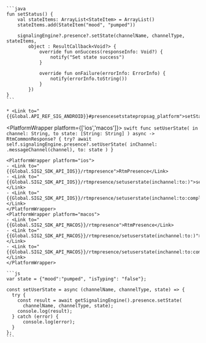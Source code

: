 <PlatformWrapper platform='android'>

    ```java
    fun setStatus() {
        val stateItems: ArrayList<StateItem> = ArrayList()
        stateItems.add(StateItem("mood", "pumped"))

        signalingEngine?.presence?.setState(channelName, channelType, stateItems,
            object : ResultCallback<Void?> {
                override fun onSuccess(responseInfo: Void?) {
                    notify("Set state success")
                }

                override fun onFailure(errorInfo: ErrorInfo) {
                    notify(errorInfo.toString())
                }
            })
    }
    ```
    
    * <Link to="{{Global.API_REF_SIG_ANDROID}}#presencesetstatepropsag_platform">setState</Link>

</PlatformWrapper>

<PlatformWrapper platform={['ios','macos']}>
    ```swift
    func setUserState(
        in channel: String, to state: [String: String]
    ) async -> RtmCommonResponse? {
        try? await self.signalingEngine.presence?.setUserState(
            inChannel: .messageChannel(channel),
            to: state
        )
    }
    ```

    <PlatformWrapper platform="ios">
    - <Link to="{{Global.SIG2_SDK_API_IOS}}/rtmpresence">RtmPresence</Link>
    - <Link to="{{Global.SIG2_SDK_API_IOS}}/rtmpresence/setuserstate(inchannel:to:)">setUserState(inChannel:to:)</Link>
    - <Link to="{{Global.SIG2_SDK_API_IOS}}/rtmpresence/setuserstate(inchannel:to:completion:)">setUserState(inChannel:to:completion:)</Link>
    </PlatformWrapper>
    <PlatformWrapper platform="macos">
    - <Link to="{{Global.SIG2_SDK_API_MACOS}}/rtmpresence">RtmPresence</Link>
    - <Link to="{{Global.SIG2_SDK_API_MACOS}}/rtmpresence/setuserstate(inchannel:to:)">setUserState(inChannel:to:)</Link>
    - <Link to="{{Global.SIG2_SDK_API_MACOS}}/rtmpresence/setuserstate(inchannel:to:completion:)">setUserState(inChannel:to:completion:)</Link>
    </PlatformWrapper>
</PlatformWrapper>

<PlatformWrapper platform = 'web'>

    ```js
    var state = {"mood":"pumped", "isTyping": "false"};

    const setUserState = async (channelName, channelType, state) => {
      try {
        const result = await getSignalingEngine().presence.setState(
          channelName, channelType, state); 
        console.log(result);
      } catch (error) {
          console.log(error);
      }
    }; 
    ```     
</PlatformWrapper>



